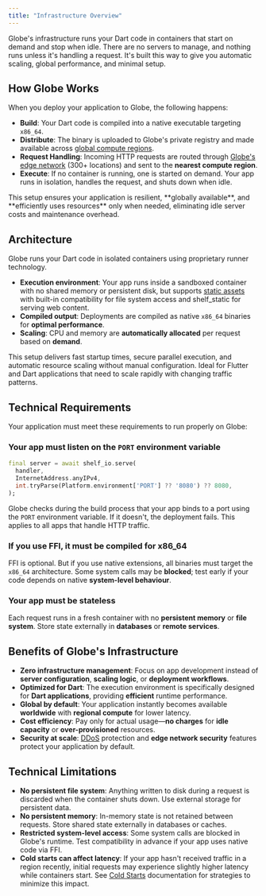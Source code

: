 ```yaml
---
title: "Infrastructure Overview"
---
```


Globe's infrastructure runs your Dart code in containers that start on demand and stop when idle. There are no servers to manage, and nothing runs unless it's handling a request. It's built this way to give you automatic scaling, global performance, and minimal setup.

## How Globe Works

When you deploy your application to Globe, the following happens:

- **Build**: Your Dart code is compiled into a native executable targeting `x86_64`.
- **Distribute**: The binary is uploaded to Globe's private registry and made available across [global compute regions](/infrastructure/overview/compute-regions).
- **Request Handling**: Incoming HTTP requests are routed through [Globe's edge network](https://www.cloudflare.com/en-gb/network/) (300+ locations) and sent to the **nearest compute region**.
- **Execute**: If no container is running, one is started on demand. Your app runs in isolation, handles the request, and shuts down when idle.

<Info>
  This setup ensures your application is resilient, **globally available**, and
  **efficiently uses resources** only when needed, eliminating idle server costs
  and maintenance overhead.
</Info>

## Architecture

Globe runs your Dart code in isolated containers using proprietary runner technology.

- **Execution environment**: Your app runs inside a sandboxed container with no shared memory or persistent disk, but supports [static assets](/core-concepts/static-assets) with built-in compatibility for file system access and shelf_static for serving web content.
- **Compiled output**: Deployments are compiled as native `x86_64` binaries for **optimal performance**.
- **Scaling**: CPU and memory are **automatically allocated** per request based on **demand**.

This setup delivers fast startup times, secure parallel execution, and automatic resource scaling without manual configuration. Ideal for Flutter and Dart applications that need to scale rapidly with changing traffic patterns.

## Technical Requirements

Your application must meet these requirements to run properly on Globe:

### Your app must listen on the `PORT` environment variable

```dart
final server = await shelf_io.serve(
  handler,
  InternetAddress.anyIPv4,
  int.tryParse(Platform.environment['PORT'] ?? '8080') ?? 8080,
);
```

Globe checks during the build process that your app binds to a port using the `PORT` environment variable. If it doesn't, the deployment fails. This applies to all apps that handle HTTP traffic.

### If you use FFI, it must be compiled for x86_64

FFI is optional. But if you use native extensions, all binaries must target the `x86_64` architecture. Some system calls may be **blocked**; test early if your code depends on native **system-level behaviour**.

### Your app must be stateless

Each request runs in a fresh container with no **persistent memory** or **file system**. Store state externally in **databases** or **remote services**.

## Benefits of Globe's Infrastructure

- **Zero infrastructure management**: Focus on app development instead of **server configuration**, **scaling logic**, or **deployment workflows**.
- **Optimized for Dart**: The execution environment is specifically designed for **Dart applications**, providing **efficient** runtime performance.
- **Global by default**: Your application instantly becomes available **worldwide** with **regional compute** for lower latency.
- **Cost efficiency**: Pay only for actual usage—**no charges** for **idle capacity** or **over-provisioned** resources.
- **Security at scale**: [DDoS](https://www.cloudflare.com/learning/ddos/what-is-a-ddos-attack/) protection and **edge network security** features protect your application by default.

## Technical Limitations

- **No persistent file system**: Anything written to disk during a request is discarded when the container shuts down. Use external storage for persistent data.
- **No persistent memory**: In-memory state is not retained between requests. Store shared state externally in databases or caches.
- **Restricted system-level access**: Some system calls are blocked in Globe's runtime. Test compatibility in advance if your app uses native code via FFI.
- **Cold starts can affect latency**: If your app hasn't received traffic in a region recently, initial requests may experience slightly higher latency while containers start. See [Cold Starts](/infrastructure/overview/cold-starts) documentation for strategies to minimize this impact.

